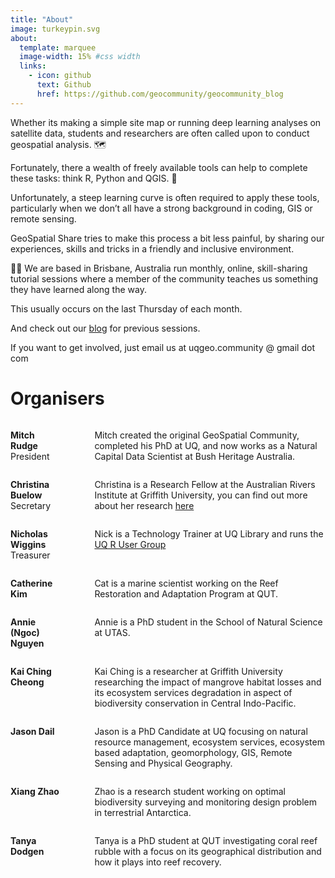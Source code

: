 ```yaml
---
title: "About"
image: turkeypin.svg
about:
  template: marquee
  image-width: 15% #css width
  links:
    - icon: github
      text: Github
      href: https://github.com/geocommunity/geocommunity_blog
---
```


Whether its making a simple site map or running deep learning analyses on satellite data, students and researchers are often called upon to conduct geospatial analysis. 🗺️

Fortunately, there a wealth of freely available tools can help to complete these tasks: think R, Python and QGIS. 🔨

Unfortunately, a steep learning curve is often required to apply these tools, particularly when we don't all have a strong background in coding, GIS or remote sensing.

GeoSpatial Share tries to make this process a bit less painful, by sharing our experiences, skills and tricks in a friendly and inclusive environment.

👩‍💻 We are based in Brisbane, Australia run monthly, online, skill-sharing tutorial sessions where a member of the community teaches us something they have learned along the way.

This usually occurs on the last Thursday of each month.

And check out our [blog](/index.qmd) for previous sessions.

If you want to get involved, just email us at uqgeo.community \@ gmail dot com

# Organisers

::: columns
::: {.column width="17%"}
**Mitch Rudge** President
:::

::: {.column width="3%"}
<!-- empty column to create gap -->
:::

::: {.column width="80%"}
Mitch created the original GeoSpatial Community, completed his PhD at UQ, and now works as a Natural Capital Data Scientist at Bush Heritage Australia.
:::
:::

::: columns
::: {.column width="17%"}
**Christina Buelow** Secretary
:::

::: {.column width="3%"}
<!-- empty column to create gap -->
:::

::: {.column width="80%"}
Christina is a Research Fellow at the Australian Rivers Institute at Griffith University, you can find out more about her research [here](https://cabuelow.github.io/personal-website/)
:::
:::

::: columns
::: {.column width="17%"}
**Nicholas Wiggins** Treasurer
:::

::: {.column width="3%"}
<!-- empty column to create gap -->
:::

::: {.column width="80%"}
Nick is a Technology Trainer at UQ Library and runs the [UQ R User Group](https://uqrug.netlify.app/)
:::
:::

::: columns
::: {.column width="17%"}
**Catherine Kim**
:::

::: {.column width="3%"}
<!-- empty column to create gap -->
:::

::: {.column width="80%"}
Cat is a marine scientist working on the Reef Restoration and Adaptation Program at QUT.
:::
:::

::: columns
::: {.column width="17%"}
**Annie (Ngoc) Nguyen**
:::

::: {.column width="3%"}
<!-- empty column to create gap -->
:::

::: {.column width="80%"}
Annie is a PhD student in the School of Natural Science at UTAS.
:::
:::

::: columns
::: {.column width="17%"}
**Kai Ching Cheong**
:::

::: {.column width="3%"}
<!-- empty column to create gap -->
:::

::: {.column width="80%"}
Kai Ching is a researcher at Griffith University researching the impact of mangrove habitat losses and its ecosystem services degradation in aspect of biodiversity conservation in Central Indo-Pacific.
:::
:::

::: columns
::: {.column width="17%"}
**Jason Dail**
:::

::: {.column width="3%"}
<!-- empty column to create gap -->
:::

::: {.column width="80%"}
Jason is a PhD Candidate at UQ focusing on natural resource management, ecosystem services, ecosystem based adaptation, geomorphology, GIS, Remote Sensing and Physical Geography.
:::
:::

::: columns
::: {.column width="17%"}
**Xiang Zhao**
:::

::: {.column width="3%"}
<!-- empty column to create gap -->
:::

::: {.column width="80%"}
Zhao is a research student working on optimal biodiversity surveying and monitoring design problem in terrestrial Antarctica.
:::
:::

::: columns
::: {.column width="17%"}
**Tanya Dodgen**
:::

::: {.column width="3%"}
<!-- empty column to create gap -->
:::

::: {.column width="80%"}
Tanya is a PhD student at QUT investigating coral reef rubble with a focus on its geographical distribution and how it plays into reef recovery.
:::
:::
